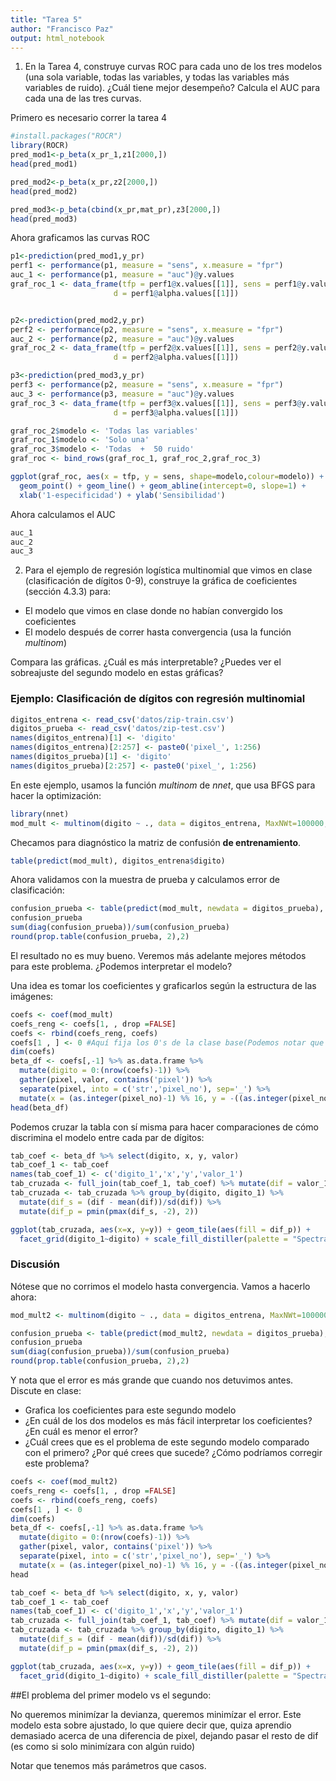 ```yaml
---
title: "Tarea 5"
author: "Francisco Paz"
output: html_notebook
---
```


1. En la Tarea 4, construye curvas ROC para cada uno de los tres modelos (una sola variable, todas las variables, y todas las variables más variables de ruido). ¿Cuál tiene mejor  desempeño? Calcula el AUC para cada una de las tres curvas.

Primero es necesario correr la tarea 4
```r
#install.packages("ROCR")
library(ROCR)
pred_mod1<-p_beta(x_pr_1,z1[2000,])
head(pred_mod1)

pred_mod2<-p_beta(x_pr,z2[2000,]) 
head(pred_mod2)

pred_mod3<-p_beta(cbind(x_pr,mat_pr),z3[2000,])
head(pred_mod3)
```


  Ahora graficamos las curvas ROC
  
  
```r
p1<-prediction(pred_mod1,y_pr)
perf1 <- performance(p1, measure = "sens", x.measure = "fpr") 
auc_1 <- performance(p1, measure = "auc")@y.values
graf_roc_1 <- data_frame(tfp = perf1@x.values[[1]], sens = perf1@y.values[[1]], 
                       d = perf1@alpha.values[[1]])


p2<-prediction(pred_mod2,y_pr)
perf2 <- performance(p2, measure = "sens", x.measure = "fpr") 
auc_2 <- performance(p2, measure = "auc")@y.values
graf_roc_2 <- data_frame(tfp = perf2@x.values[[1]], sens = perf2@y.values[[1]], 
                       d = perf2@alpha.values[[1]])

p3<-prediction(pred_mod3,y_pr)
perf3 <- performance(p2, measure = "sens", x.measure = "fpr") 
auc_3 <- performance(p3, measure = "auc")@y.values
graf_roc_3 <- data_frame(tfp = perf3@x.values[[1]], sens = perf3@y.values[[1]], 
                       d = perf3@alpha.values[[1]])

graf_roc_2$modelo <- 'Todas las variables'
graf_roc_1$modelo <- 'Solo una'
graf_roc_3$modelo <- 'Todas  +  50 ruido'
graf_roc <- bind_rows(graf_roc_1, graf_roc_2,graf_roc_3)

ggplot(graf_roc, aes(x = tfp, y = sens, shape=modelo,colour=modelo)) + 
  geom_point() + geom_line() + geom_abline(intercept=0, slope=1) +
  xlab('1-especificidad') + ylab('Sensibilidad')
```

Ahora calculamos el AUC

```r
auc_1
auc_2
auc_3
```

2. Para el ejemplo de regresión logística multinomial que vimos en clase (clasificación de dígitos 0-9), construye la gráfica de coeficientes (sección 4.3.3) para:

- El modelo que vimos en clase donde no habían convergido los coeficientes
- El modelo después de correr hasta convergencia (usa la  función *multinom*)
 
 Compara las gráficas. ¿Cuál es más interpretable? ¿Puedes ver  el sobreajuste del segundo modelo en estas gráficas?




### Ejemplo: Clasificación de dígitos con regresión multinomial

```r
digitos_entrena <- read_csv('datos/zip-train.csv')
digitos_prueba <- read_csv('datos/zip-test.csv')
names(digitos_entrena)[1] <- 'digito'
names(digitos_entrena)[2:257] <- paste0('pixel_', 1:256)
names(digitos_prueba)[1] <- 'digito'
names(digitos_prueba)[2:257] <- paste0('pixel_', 1:256)
```

En este ejemplo, usamos la función *multinom* de *nnet*, que usa
BFGS para hacer la optimización:
```r
library(nnet)
mod_mult <- multinom(digito ~ ., data = digitos_entrena, MaxNWt=100000, maxit = 20)
```

Checamos para diagnóstico la matriz de confusión **de entrenamiento**.

```r
table(predict(mod_mult), digitos_entrena$digito)
```


Ahora validamos con la muestra de prueba y calculamos error de clasificación:
```r
confusion_prueba <- table(predict(mod_mult, newdata = digitos_prueba), digitos_prueba$digito)
confusion_prueba
sum(diag(confusion_prueba))/sum(confusion_prueba)
round(prop.table(confusion_prueba, 2),2)
```

El resultado no es muy bueno. Veremos más adelante mejores métodos para 
este problema. ¿Podemos interpretar el modelo?

Una idea es tomar los coeficientes y graficarlos según la estructura de
las imágenes:

```r
coefs <- coef(mod_mult)
coefs_reng <- coefs[1, , drop =FALSE]
coefs <- rbind(coefs_reng, coefs)
coefs[1 , ] <- 0 #Aquí fija los 0's de la clase base(Podemos notar que puede ser cualquier k la clase base).
dim(coefs)
beta_df <- coefs[,-1] %>% as.data.frame %>% 
  mutate(digito = 0:(nrow(coefs)-1)) %>%
  gather(pixel, valor, contains('pixel')) %>%
  separate(pixel, into = c('str','pixel_no'), sep='_') %>%
  mutate(x = (as.integer(pixel_no)-1) %% 16, y = -((as.integer(pixel_no)-1) %/% 16))
head(beta_df)
```

Podemos cruzar la tabla con sí misma para hacer comparaciones de cómo discrimina
el modelo entre cada par de dígitos:

```r
tab_coef <- beta_df %>% select(digito, x, y, valor)
tab_coef_1 <- tab_coef
names(tab_coef_1) <- c('digito_1','x','y','valor_1')
tab_cruzada <- full_join(tab_coef_1, tab_coef) %>% mutate(dif = valor_1 - valor)
tab_cruzada <- tab_cruzada %>% group_by(digito, digito_1) %>% 
  mutate(dif_s = (dif - mean(dif))/sd(dif)) %>%
  mutate(dif_p = pmin(pmax(dif_s, -2), 2))
```

```r
ggplot(tab_cruzada, aes(x=x, y=y)) + geom_tile(aes(fill = dif_p)) + 
  facet_grid(digito_1~digito) + scale_fill_distiller(palette = "Spectral")
```



### Discusión {-}

Nótese que no corrimos el modelo hasta convergencia. Vamos a hacerlo ahora:


```r
mod_mult2 <- multinom(digito ~ ., data = digitos_entrena, MaxNWt=100000, maxit = 500)
```


```r
confusion_prueba <- table(predict(mod_mult2, newdata = digitos_prueba), digitos_prueba$digito)
confusion_prueba
sum(diag(confusion_prueba))/sum(confusion_prueba)
round(prop.table(confusion_prueba, 2),2)
```

Y nota que el error es más grande que cuando nos detuvimos antes. Discute en clase:

- Grafica los coeficientes para este segundo modelo
- ¿En cuál de los dos modelos es más fácil interpretar los coeficientes? ¿En cuál
es menor el error?
- ¿Cuál crees que es el problema de este segundo modelo comparado con el primero? ¿Por qué crees que sucede? ¿Cómo podríamos corregir este problema?

```r
coefs <- coef(mod_mult2)
coefs_reng <- coefs[1, , drop =FALSE]
coefs <- rbind(coefs_reng, coefs)
coefs[1 , ] <- 0
dim(coefs)
beta_df <- coefs[,-1] %>% as.data.frame %>% 
  mutate(digito = 0:(nrow(coefs)-1)) %>%
  gather(pixel, valor, contains('pixel')) %>%
  separate(pixel, into = c('str','pixel_no'), sep='_') %>%
  mutate(x = (as.integer(pixel_no)-1) %% 16, y = -((as.integer(pixel_no)-1) %/% 16))
head
```
```r
tab_coef <- beta_df %>% select(digito, x, y, valor)
tab_coef_1 <- tab_coef
names(tab_coef_1) <- c('digito_1','x','y','valor_1')
tab_cruzada <- full_join(tab_coef_1, tab_coef) %>% mutate(dif = valor_1 - valor)
tab_cruzada <- tab_cruzada %>% group_by(digito, digito_1) %>% 
  mutate(dif_s = (dif - mean(dif))/sd(dif)) %>%
  mutate(dif_p = pmin(pmax(dif_s, -2), 2))
```


```r
ggplot(tab_cruzada, aes(x=x, y=y)) + geom_tile(aes(fill = dif_p)) + 
  facet_grid(digito_1~digito) + scale_fill_distiller(palette = "Spectral")
```


##El problema del primer modelo vs el segundo:

No queremos minimízar la devianza, queremos minimízar el error. Este modelo esta sobre ajustado, lo que quiere decir que, quiza aprendio demasiado acerca de una diferencia de pixel, dejando pasar el resto de dif (es como si solo minimízara con algún ruido)

Notar que tenemos más parámetros que casos.